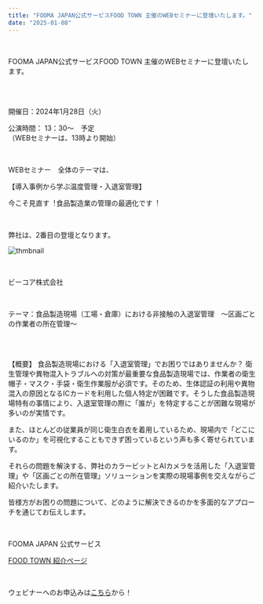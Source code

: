 ```yaml
---
title: "FOOMA JAPAN公式サービスFOOD TOWN 主催のWEBセミナーに登壇いたします。"
date: "2025-01-08"
---
```

<br />

FOOMA JAPAN公式サービスFOOD TOWN 主催のWEBセミナーに登壇いたします。


<br />
<br />


開催日：2024年1月28日（火）

公演時間： 13：30〜　予定
<br />
（WEBセミナーは、13時より開始）　

<br />

WEBセミナー　全体のテーマは、

【導⼊事例から学ぶ温度管理・⼊退室管理】



今こそ⾒直す︕⾷品製造業の管理の最適化です︕


<br />


弊社は、2番目の登壇となります。
<br />

![thmbnail](../images/News/2025/news_20250108.jpg)




<br />


ビーコア株式会社

<br />

テーマ：食品製造現場（工場・倉庫）における非接触の入退室管理　～区画ごとの作業者の所在管理～


<br />
<br />


【概要】
食品製造現場における「入退室管理」でお困りではありませんか？
衛生管理や異物混入トラブルへの対策が最重要な食品製造現場では、作業者の衛生帽子・マスク・手袋・衛生作業服が必須です。そのため、生体認証の利用や異物混入の原因となるICカードを利用した個人特定が困難です。そうした食品製造現場特有の事情により、入退室管理の際に「誰が」を特定することが困難な現場が多いのが実情です。
<br />


また、ほとんどの従業員が同じ衛生白衣を着用しているため、現場内で「どこにいるのか」を可視化することもできず困っているという声も多く寄せられています。
<br />

それらの問題を解決する、弊社のカラービットとAIカメラを活用した「入退室管理」や「区画ごとの所在管理」ソリューションを実際の現場事例を交えながらご紹介いたします。
<br />


皆様方がお困りの問題について、どのように解決できるのかを多面的なアプローチを通じてお伝えします。


<br />

FOOMA JAPAN 公式サービス  




[FOOD TOWN 紹介ページ](https://food-town.jp/customer/seminar/detail/65)

<br />


ウェビナーへのお申込みは[こちら](https://us06web.zoom.us/webinar/register/WN_dAFaZSTvTgOnehC0T0iplw#/registration)から！
